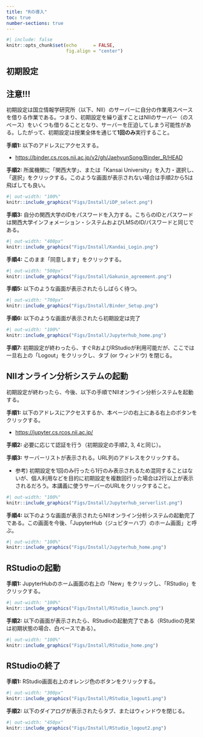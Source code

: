 ```yaml
---
title: "Rの導入"
toc: true
number-sections: true
---
```


```r
#| include: false
knitr::opts_chunk$set(echo      = FALSE,
                      fig.align = "center")
```

## 初期設定

:::{.callout-important}
## 注意!!!

初期設定は国立情報学研究所（以下、NII）のサーバーに自分の作業用スペースを借りる作業である。つまり、初期設定を繰り返すことはNIIのサーバー（のスペース）をいくつも借りることとなり、サーバーを圧迫してしまう可能性がある。したがって、初期設定は授業全体を通じて**1回のみ**実行すること。
:::

**手順1:** 以下のアドレスにアクセスする。

* <a href="https://binder.cs.rcos.nii.ac.jp/v2/gh/JaehyunSong/Binder_R/HEAD" target="_blank">https://binder.cs.rcos.nii.ac.jp/v2/gh/JaehyunSong/Binder_R/HEAD</a>

**手順2:** 所属機関に「関西大学」、または「Kansai University」を入力・選択し、「選択」をクリックする。このような画面が表示されない場合は手順2から5は飛ばしても良い。

```r
#| out-width: "100%"
knitr::include_graphics("Figs/Install/iDP_select.png")
```

**手順3:** 自分の関西大学のIDをパスワードを入力する。こちらのIDとパスワードは関西大学インフォメーション・システムおよびLMSのID/パスワードと同じである。

```r
#| out-width: "400px"
knitr::include_graphics("Figs/Install/Kandai_Login.png")
```

**手順4:** このまま「同意します」をクリックする。

```r
#| out-width: "500px"
knitr::include_graphics("Figs/Install/Gakunin_agreement.png")
```

**手順5:** 以下のような画面が表示されたらしばらく待つ。

```r
#| out-width: "700px"
knitr::include_graphics("Figs/Install/Binder_Setup.png")
```


**手順6:** 以下のような画面が表示されたら初期設定は完了

```r
#| out-width: "100%"
knitr::include_graphics("Figs/Install/Jupyterhub_home.png")
```

**手順7:** 初期設定が終わったら、すぐRおよびRStudioが利用可能だが、ここでは一旦右上の「Logout」をクリックし、タブ (or ウィンドウ) を閉じる。

## NIIオンライン分析システムの起動

初期設定が終わったら、今後、以下の手順でNIIオンライン分析システムを起動する。

**手順1:** 以下のアドレスにアクセスするか、本ページの右上にある右上の<a href="https://jupyter.cs.rcos.nii.ac.jp/" target="_blank"><i class="bi bi-graph-up"></i></a>ボタンをクリックする。

* <a href="https://jupyter.cs.rcos.nii.ac.jp/" target="_blank">https://jupyter.cs.rcos.nii.ac.jp/</a>

**手順2:** 必要に応じて認証を行う（初期設定の手順2, 3, 4と同じ）。

**手順3:** サーバーリストが表示される。URL列のアドレスをクリックする。

* 参考) 初期設定を1回のみ行ったら1行のみ表示されるため混同することはないが、個人利用などを目的に初期設定を複数回行った場合は2行以上が表示されるだろう。本講義に使うサーバーのURLをクリックすること。

```r
#| out-width: "100%"
knitr::include_graphics("Figs/Install/Jupyterhub_serverlist.png")
```

**手順4:** 以下のような画面が表示されたらNIIオンライン分析システムの起動完了である。この画面を今後、「JupyterHub（ジュピターハブ）のホーム画面」と呼ぶ。

```r
#| out-width: "100%"
knitr::include_graphics("Figs/Install/Jupyterhub_home.png")
```

## RStudioの起動

**手順1:** JupyterHubのホーム画面の右上の「New<i class="bi bi-caret-down-fill"></i>」をクリックし、「RStudio」をクリックする。

```r
#| out-width: "100%"
knitr::include_graphics("Figs/Install/RStudio_launch.png")
```

**手順2:** 以下の画面が表示されたら、RStudioの起動完了である（RStudioの見栄は初期状態の場合、白ベースである）。

```r
#| out-width: "100%"
knitr::include_graphics("Figs/Install/RStudio_home.png")
```


## RStudioの終了

**手順1:** RStudio画面右上のオレンジ色のボタンをクリックする。

```r
#| out-width: "300px"
knitr::include_graphics("Figs/Install/RStudio_logout1.png")
```

**手順2:** 以下のダイアログが表示されたらタブ、またはウィンドウを閉じる。

```r
#| out-width: "450px"
knitr::include_graphics("Figs/Install/RStudio_logout2.png")
```
